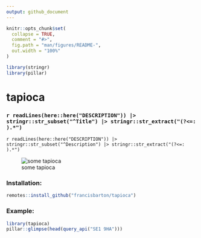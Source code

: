 ```yaml
---
output: github_document
---
```


<!-- README.md is generated from README.Rmd. Please edit that file -->

```r
knitr::opts_chunk$set(
  collapse = TRUE,
  comment = "#>",
  fig.path = "man/figures/README-",
  out.width = "100%"
)

library(stringr)
library(pillar)
```

# tapioca

<!-- badges: start -->
<!-- badges: end -->

### `r readLines(here::here("DESCRIPTION")) |> stringr::str_subset("^Title") |> stringr::str_extract("(?<=: ).*")`

`r readLines(here::here("DESCRIPTION")) |> stringr::str_subset("^Description") |> stringr::str_extract("(?<=: ).*")`

![some tapioca](tapioca_image.jpg)


### Installation:

```r
remotes::install_github("francisbarton/tapioca")
```

### Example:

```r
library(tapioca)
pillar::glimpse(head(query_api("SE1 9HA")))
```


